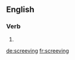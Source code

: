 
==English==

===Verb===
{{head|en}}

# {{present participle of|screeve|lang=en}}

[[de:screeving]]
[[fr:screeving]]